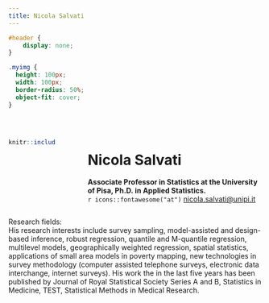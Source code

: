 ```yaml
---
title: Nicola Salvati
---
```



```css
#header {
    display: none;
}
```

```css
.myimg {
  height: 100px;
  width: 100px;
  border-radius: 50%;
  object-fit: cover;
}
```
<br>

:::: {.columns}

::: {.column width="20%"}
```r
knitr::include_graphics("images/salvati.jpg")
``` 
:::

::: {.column width="5%"}

:::

::: {.column width="75%"}
# Nicola Salvati 

**Associate Professor in Statistics at the University of Pisa, Ph.D. in Applied Statistics.**
<!-- <br> -->
<!-- `r icons::fontawesome("blog")` [website](https://people.unipi.it/nicola_salvati/) -->
<br>
`r icons::fontawesome("at")` [nicola.salvati@unipi.it](mailto:nicola.salvati@unipi.it)
:::

::::


Research fields: <br> His research interests include survey sampling, model-assisted and design-based inference, robust regression, quantile and M-quantile regression, multilevel models, geographically weighted regression, spatial statistics, applications of small area models in poverty mapping, new technologies in survey methodology (computer assisted telephone surveys, electronic data interchange, internet surveys). His work the in the last five years has been published by Journal of Royal Statistical Society Series A and B, Statistics in Medicine, TEST, Statistical Methods in Medical Research.

